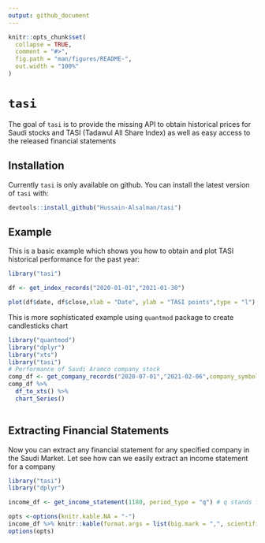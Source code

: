 ```yaml
---
output: github_document
---
```


<!-- README.md is generated from README.Rmd. Please edit that file -->

```r
knitr::opts_chunk$set(
  collapse = TRUE,
  comment = "#>",
  fig.path = "man/figures/README-",
  out.width = "100%"
)
```

# `tasi`

<!-- badges: start -->
<!-- badges: end -->

The goal of `tasi` is to provide the missing API to obtain historical prices for Saudi stocks and TASI (Tadawul All Share Index) as well as easy access to the released financial statements

## Installation

Currently `tasi` is only available on github. You can install the latest version of `tasi` with:

``` r
devtools::install_github("Hussain-Alsalman/tasi")
```

## Example

This is a basic example which shows you how to obtain and plot  TASI historical performance for the past year:

```r
library("tasi")

df <- get_index_records("2020-01-01","2021-01-30")

plot(df$date, df$close,xlab = "Date", ylab = "TASI points",type = "l")

```

This is more sophisticated example using `quantmod` package to create candlesticks chart

```r
library("quantmod")
library("dplyr")
library("xts")
library("tasi")
# Performance of Saudi Aramco company stock 
comp_df <- get_company_records("2020-07-01","2021-02-06",company_symbol = 2222)
comp_df %>%
  df_to_xts() %>% 
  chart_Series()
  
```

## Extracting Financial Statements

Now you can extract any financial statement for any specified company in the Saudi Market. Let see how can we easily extract an income statement for a company

```r
library("tasi")
library("dplyr")

income_df <- get_income_statement(1180, period_type = "q") # q stands for quarterly.

opts <-options(knitr.kable.NA = "-")
income_df %>% knitr::kable(format.args = list(big.mark = ",", scientific = FALSE))
options(opts)
```

